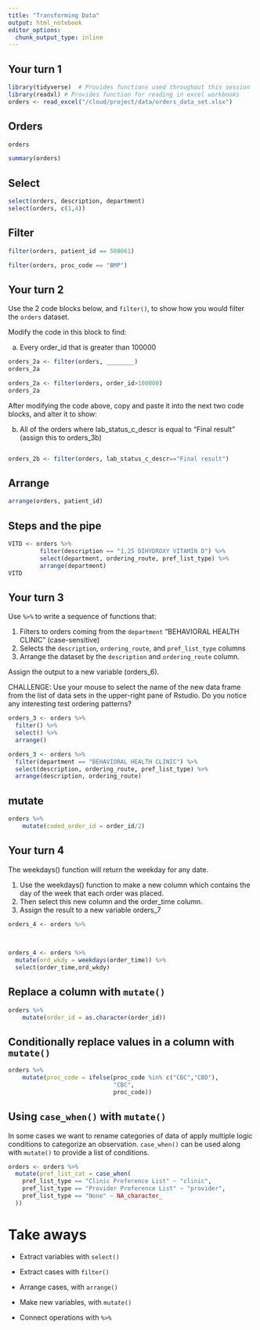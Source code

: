 ```yaml
---
title: "Transforming Data"
output: html_notebook
editor_options: 
  chunk_output_type: inline
---
```


## Your turn 1

```r
library(tidyverse)  # Provides functions used throughout this session
library(readxl) # Provides function for reading in excel workbooks
orders <- read_excel("/cloud/project/data/orders_data_set.xlsx")
```

## Orders

```r
orders
```

```r
summary(orders)
```


## Select

```r
select(orders, description, department)
select(orders, c(1,4))
```

## Filter

```r
filter(orders, patient_id == 508061)
```

```r
filter(orders, proc_code == "BMP")
```

## Your turn 2

Use the 2 code blocks below, and `filter()`, to show how you would filter the `orders` dataset.

Modify the code in this block to find:

a. Every order_id that is greater than 100000

```r
orders_2a <- filter(orders, ________)
orders_2a
```

```r
orders_2a <- filter(orders, order_id>100000)
orders_2a
```

After modifying the code above, copy and paste it into the next two code blocks, and alter it to show:

b. All of the orders where lab_status_c_descr is equal to "Final result" (assign this to orders_3b)

```r

```

```r
orders_2b <- filter(orders, lab_status_c_descr=="Final result")
```

## Arrange

```r
arrange(orders, patient_id)
```

## Steps and the pipe

```r
VITD <- orders %>%
		 filter(description == "1,25 DIHYDROXY VITAMIN D") %>%
		 select(department, ordering_route, pref_list_type) %>%
		 arrange(department)
VITD
```

## Your turn 3

Use `%>%` to write a sequence of functions that: 

1. Filters to orders coming from the `department` "BEHAVIORAL HEALTH CLINIC" (case-sensitive)
2. Selects the `description`, `ordering_route`, and `pref_list_type` columns  
3. Arrange the dataset by the `description` and `ordering_route` column.

Assign the output to a new variable (orders_6).

CHALLENGE: Use your mouse to select the name of the new data frame from the list of data sets in the upper-right pane of Rstudio. Do you notice any interesting test ordering patterns?

```r
orders_3 <- orders %>% 
  filter() %>% 
  select() %>% 
  arrange()
```

```r
orders_3 <- orders %>% 
  filter(department == "BEHAVIORAL HEALTH CLINIC") %>% 
  select(description, ordering_route, pref_list_type) %>% 
  arrange(description, ordering_route)
```

## mutate

```r
orders %>%
	mutate(coded_order_id = order_id/2)
```

## Your turn 4

The weekdays() function will return the weekday for any date.

1. Use the weekdays() function to make a new column which contains the day of the week that each order was placed.
2. Then select this new column and the order_time column.
3. Assign the result to a new variable orders_7

```r
orders_4 <- orders %>%
  
  
```

```r
orders_4 <- orders %>% 
  mutate(ord_wkdy = weekdays(order_time)) %>% 
  select(order_time,ord_wkdy)
```

## Replace a column with `mutate()`

```r
orders %>%
	mutate(order_id = as.character(order_id))
```

## Conditionally replace values in a column with `mutate()`

```r
orders %>%
	mutate(proc_code = ifelse(proc_code %in% c("CBC","CBD"), 
	                          "CBC", 
	                          proc_code)) 
```

## Using `case_when()` with `mutate()`

In some cases we want to rename categories of data of apply multiple logic conditions to categorize an observation. `case_when()` can be used along with `mutate()` to provide a list of conditions.

```r
orders <- orders %>%
  mutate(pref_list_cat = case_when(
    pref_list_type == "Clinic Preference List" ~ "clinic",
    pref_list_type == "Provider Preference List" ~ "provider",
    pref_list_type == "None" ~ NA_character_
  ))
```

# Take aways

* Extract variables with `select()`  
* Extract cases with `filter()`  
* Arrange cases, with `arrange()`  

* Make new variables, with `mutate()`  

* Connect operations with `%>%`  

